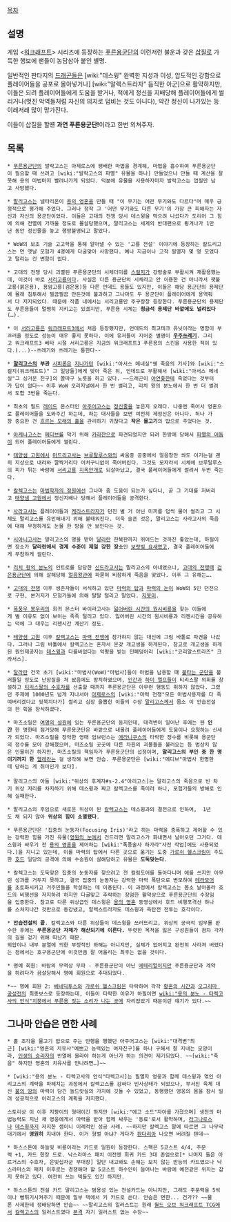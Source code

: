 [[목차]]
== 설명 ==
게임 <[[워크래프트]]> 시리즈에 등장하는 [[푸른용군단]]의 이런저런 불운과 갖은 [[삽질]]로 가득한 행보에 팬들이 농담삼아 붙인 별명. 

일반적인 판타지의 [[드래곤]]들은 [wiki:"데스윙" 완벽한 지성과 이성, 압도적인 강함으로 플레이어들을 공포로 몰아넣거나] [wiki:"알렉스트라자" 듬직한 아군]으로 활약하지만, 이들은 되려 플레이어들에게 도움을 받거나, 적에게 정신을 지배당해 플레이어들에게 썰리거나(멋진 악역들처럼 자신의 의지로 덤비는 것도 아니다), 약간 정신이 나가있는 등 이래저래 많이 망가진다.

이들이 삽질을 할떈 ''' 과연 푸른용군단!'''이라고 한번 외쳐주자.

== 목록 ==
 * [[푸른용군단]]의 발락고스는 아제로스에 팽배한 마법을 경계해, 마법을 흡수하여 푸른용군단이 필요할 때 쓰려고 [wiki:"발락고스의 파멸" 유물을 하나] 만들었으나 만들 때 계산을 잘못해 용의 마법마저 빨려나가게 되었다. 덕분에 유물을 사용하자마자 발락고스는 껍질만 남고 사망했다.

 * [[말리고스]]는 넬타리온이 [[용의 영혼]]을 만들 때 "이 무기는 어떤 무기와도 다르다"며 매우 긍정적으로 평가해 주었다. 그러나 정작 그 '어떤 무기와도 다른 무기'의 가장 큰 피해자는 자신과 자신의 용군단이었다. 이들은 고대의 전쟁 당시 데스윙을 막으려 나섰다가 도리어 그 힘에 의해 전멸에 가까울 정도로 몰살당했으며, 말리고스는 세계의 반대편으로 튕겨나가 1만년 동안 정신줄을 놓고 행방불명되고 말았다.

 * WoW의 보조 기술 고고학을 통해 알아낼 수 있는 '고룡 전설' 이야기에 등장하는 칼드리고스는 먼 옛날 모험가 4명에게 다굴맞아 사망했다. 예나 지금이나 고작 필멸자 몇 명 모였다고 털리는 건 변함이 없다.

 * 고대의 전쟁 당시 괴멸된 푸른용군단의 시체더미를 [[스컬지]]가 강령술로 부활시켜 재활용했는데, 이것이 바로 [[서리고룡]]이다. 사실은 다른 용군단의 시체라고 안 이용한 건 아니라서 잿불고룡(붉은용), 용암고룡(검은용)등 다른 언데드 용들도 있지만, 이들은 해당 용군단의 용제단에 몰래 침투해서 찔끔찔끔 만든것에 불과하고 그나마도 두 용군단이 플레이어에게 용역줘서 다 저지되었다. 때문에 작품 내에서는 서리고룡만 주구장창 등장한다. 푸른용군단의 용제단도 푸른용들이 멀쩡히 지키고는 있겠지만, 푸른용 시체는 '''청금석 용제단 바깥에도 널려있다'''(…).

 * 이 [[서리고룡]]은 [[워크래프트3]]에서 처음 등장했지만, 언데드의 최고테크 유닛이라는 명함이 부끄러울 정도로 성능이 매우 좋지 못하다. 이에 유저들이 지어준 별명이 '''[[우주쓰레기]]'''. 그리고 워크래프트3 베타 시절 서리고룡은 지금의 워크래프트3 푸른용의 스킨을 사용한 적이 있다.(...)--쓰레기와 쓰레기는 통한다--

 * '''[[말리고스]]의 부관''' [[사피론]]은 [[지나가던]] [wiki:"아서스 메네실"웬 죽음의 기사]와 [wiki:"스컬지(워크래프트)" 그 일당들]에게 맞아 죽은 뒤, 언데드로 부활해서 [wiki:"아서스 메네실"그 싱거운 친구]의 쫄따구 노릇을 하고 있다. ~~드래곤이 [[야언좆]]한테 죽었다는 것부터가 답이 없다~~ 이후 WoW 오리지널에서 한 번 썰리고, 리치 왕의 분노에서 한 번 더 썰려서 도합 3번을 죽는다. 

 * 최초의 필드 [[레이드]] 몬스터인 [[아주어고스]]는 [[정신줄]]을 놓은지 오래다. 나중엔 죽어서 영혼으로 플레이어들을 도와주긴 하는데, 하는 대사들을 보면 여전히 제정신은 아니다. 허나 가장 중요한 건 [[흐르는 모래의 홀]]을 관리하기 귀찮다고 '''작은 물고기'''의 밥으로 주었다는 것. 

 * [[아케나고스]]는 [[메디브]]를 막기 위해 [[카라잔]]으로 파견되었지만 되려 한방에 당해서 [[파멸의 어둠]]이 되어 플레이어들에게 썰린다. 

 * [[태양샘 고원]]에서 [[마드리고사]]는 [[브루탈루스]]와의 싸움중 공중에서 얼음창만 쏴도 이기는걸 괜히 지상으로 내려와 깔짝거리다 어처구니없이 죽어버린다. 그것도 모자라서 시체에 브루탈루스의 피가 튀는 바람에 [[서리고룡]] [[지옥안개]]로 되살아났고, 결국 플레이어들에게 썰려서 두번 죽는다.

 * [[칼렉고스]]는 [[마법학자의 정원]]에선 그나마 좀 도움이 되는가 싶더니, 곧 그 기대를 저버리고 [[태양샘 고원]]에서 정신지배나 당해서 플레이어들을 공격한다.

 * [[사라고사]]는 플레이어들과 [[케리스트라자]]가 던진 별 거 아닌 미끼를 덥썩 물어 썰리고 그 시체도 말리고스를 유인해내기 위해 불태워진다. 더욱 슬픈 것은, 말리고스는 사라고사의 죽음에 대해 무정하게도 눈물 한 방울 안 보인다는 것.

 * [[시아니고사]]는 말리고스의 명을 받아 [[달라란]] 한복판까지 뛰어드는 것까진 좋았는데, 하필이면 장소가 '''달라란에서 경계 수준이 제일 강한 장소'''인 [[보랏빛 요새]]였고, 결국 플레이어들에게 무참하게 썰린다. 

 * [[리치 왕의 분노]]의 인트로를 담당한 [[신드라고사]]는 말리고스의 아내였으나, [[고대의 전쟁]]때 [[검은용군단]]에 의해 살해당해 [[얼음왕관]]에 파묻혀 비참하게 죽음을 맞았다. 이후 그 유해는….

 * [[고대의 전쟁]] 이후 생존자들이 서식하고 있던 [[마력의 탑]]과 [[마력의 눈]]이 WoW의 5인 던전으로 구현, 본거지가 모험가들에 의해 탈탈 털리고 말았다. [[지못미]].

 * [[폭풍우 봉우리]]의 희귀 몬스터 바이라고사는 [[잃어버린 시간의 원시비룡]]을 찾는 이들에게 별 이유도 없이 보이는 족족 털리고 있다. 잃어버린 시간의 원시비룡과 리젠시간을 공유하는 덕에 그 대우는 리젠시간 계산기 정도.

 * [[태양샘 고원]] 이후 [[칼렉고스]]는 [[마력 전쟁]]에 참가하지 않는 대신에 그림 바톨로 파견을 나갔다. 그러나 그림 바톨에서 칼렉고스는 혼자서 온갖 개고생을 하게된다. 참고로 개고생을 하게된 원인제공자는 [[데스윙]]과 다를바없다는 악평을 받는 민폐덩어리 [wiki:"코리알스트라즈" 크라서스].

 * [[달라란]] 건국 초기 [wiki:"마법사(WoW)"마법사]들이 마법을 남용할 때 [[불타는 군단]]을 불러들일 정도로 난장질을 쳐 놨음에도 방치하였으며, [[인간]]과 [[하이 엘프]]들이 티리스팔 의회를 창설하고 [[티리스팔의 수호자]]를 선출할 때까지 푸른용군단은 아무런 행동도 취하지 않았다. 그랬던 주제에 1000년도 넘게 지나서야 [[아제로스]]의 [wiki:"마력 전쟁"모든 마법사용자를 다 죽여버리겠다고 뒷북치다가] 썰리고 심장 을뽑힌 이들의 수장 [[말리고스]]께서 몸소 이 안습전설의 한 획을 장식하셨다.

 * 마즈소릴은 [[여명의 설원]]에 있는 푸른용군단의 둥지인데, 대격변이 일어난 후에는 웬 '''인간''' 한 명한테 점거당해 푸른용군단은 바깥으로 내몰려 플레이어들에게 도움이나 요청하는 신세가 되었다. 마즈소릴을 장악한 영매 엄브런스는 [[에라니쿠스]]의 타락한 정수를 비롯해 용군단의 정수를 모아 강해졌으며, 마즈소릴 곳곳에 다른 차원의 괴물들을 불러오는 등 범상치 않은 인물이긴 하지만, 마즈소릴의 책임자가 푸른용군단의 섭정이며, '''말리고스의 부인 중 한 명이기까지 한''' [[헬레]]라는 걸 생각해 보면 안습. 푸른용군단은 [wiki:"메디브"마법사 한명한테 당하는 게 취미인가 보다].
 
 * 말리고스의 아들 [wiki:"위상의 후계자#s-2.4"아리고스]는 말리고스의 죽음으로 빈 차기 위상 자리를 차지하기 위해 데스윙과 짜고 칼렉고스를 죽이려 하나, 모험가들의 방해로 인해 실패한다.

 * 말리고스의 후임으로 새로운 위상이 된 [[칼렉고스]]는 데스윙과의 결전으로 인하여,  1년도 채 되지 않아 '''위상의 힘이 소멸됐다'''.

 * 푸른용군단은 '집중의 눈동자(Focusing Iris)'라고 하는 마력을 증폭하고 제어할 수 있는 강력한 힘을 가진 유물([[영원의 눈]]에서 건드리면 말리고스가 화내면서 날아오던 그거다. 데스윙과 싸우기 전 [[용의 영혼]]을 제어하는 [wiki:"폭풍술사 하가라"사전 작업]에도 사용되었다.)을 지니고 있는데, 이를 마력의 탑에서 다른 곳으로 옮기는 도중 [[가로쉬 헬스크림]]이 주도한 [[호드]] 일당의 공격에 의해 수송원이 살해당하고 유물은 '''도둑맞는다'''. 

 * 칼렉고스는 도둑맞은 집중의 눈동자를 찾으려고 전 칼림도어를 돌아다니며 애를 쓰지만 아무런 성과를 거두지 못하고, 결국 집중의 눈동자는 강력한 마력 폭탄으로 변모하여 [[테라모어]]를 초토화시키고 거주민들을 학살하는 데 이용된다. 이 과정에서 칼렉고스는 몸소 날아올라 호드의 비행선을 저지하려 하지만 다굴맞고 추락하는 장엄한 활약상으로 푸른용군단의 수장임을 입증한다. 참고로 다른 위상급인 데스윙은 [[용의 영혼]] 동영상에서 호드 비행포격선 하나를 스쳐지나간 것만으로 동강냈고, 알렉스트라자도 데스윙과 육탄전 전투는 호각이다.

 * '''안습전설의 끝'''. 칼렉고스와 다른 위상들이 데스윙을 쓰러뜨리고, 위상의 궁극적 임무를 완수한 후에는 '''푸른용군단 자체가 해산되기에 이른다.''' 뚜렷한 목적을 잃은 구성원들이 점차 각자의 길을 걷기 위해 떠났기 때문.
 외압이나 내부 분열에 의한 부정적인 와해는 아니지만, 실체가 없어지고 완전히 사라져 버렸다는 점에서는 호구용군단에 이것만큼 잘 어울리는 최후는 없을 것이다.

 * 명예 회원: 바람의 무역상 무파 - 푸른용군단이 아닌 [[에테리얼]]이지만 푸른용군단과 계약을 하려다가 끔살당해서 명예 회원으로 추대되었다.

 *~~ 명예 회원 2: [[베네딕투스]]와 [[가로쉬 헬스크림]]은 타락하여 각각 [[황혼의 시간]]과 [[오그리마 공성전]]의 최종보스로 등장하는데, 이들이 타락한 이유가 하필이면 [[wiki:"용의 분노 - 타렉고사의 안식"지붕에서 푸른용 짖는 소리가 나는 곳]]에 자리잡았기 때문이란 얘기가 있다.~~



== 그나마 안습은 면한 사례 ==
 * 홀 조각을 물고기 밥으로 주는 만행을 행했던 아주어고스는 [wiki:"대격변"최근] [wiki:"영혼의 치유사"예쁘고 능력있는 여자친구]를 하나 구해서 잘 지내는 모양이라, [[인생의 승리자]]의 반열에 올라야 하는게 아닌가 하는 의견이 제기되었다. ~~[wiki:"죽음" 하지만 영혼의 치유사를 만나려면…]~~

 * [wiki:"용의 분노 - 타렉고사의 안식"타렉고사]는 필멸자 영웅과 함께 데스윙과 엮인 아리고스의 계략을 파헤치는 과정에서 칼렉고스를 감싸다 빈사상태가 되었으나, 부서진 육체 대신 [[불의 땅]]의 마력이 담긴 놀드랏실의 가지에 깃들 수 있었고, 동행했던 영웅의 몸을 잠시 빌려 성공적으로 아리고스의 계획을 저지했다.

 스토리상 이 이후 지팡이의 형태이긴 하지만 [wiki:"에고 소드"자아를 가졌으며] 생전의 마법능력도 지닌 채 영웅에게서 마력을 받아 함께 싸우는 '동료'로서 활약하며, [[라그나로스]]나 [[데스윙]]까지 저지한 셈이니 이례적인 성공 사례. ~~하지만 칼렉고스 말에 따르면 그 나무막대기에서 '''영원히''' 지내야 한다. 이거 형벌 아냐? 게다가 [[판다리아]] 나오면 버려질 텐데~~

 * 하스스톤에 하늘빛 비룡이라는 카드로 일원이 등장한다. 스펙은 5코스트 4/4, 주문력 +1, 카드 한장 드로. 낙스라마스 패치 이전엔 희귀 카드 3대 존엄으로[* 나머지 둘은 아르거스의 수호자, 은빛십자군 부대장] 일단 내고봐도 손해는 보지 않는 만능의 카드였으나 낙스라마스의 패치 이후로는 경쟁해야 할 5코스트 하수인이 늘어나는 바람에 예전같은 위치는 잡지 못하고 있다. 여전히 쓰는 덱들도 있긴 하지만.

 * 하스스톤의 전설 카드 말리고스는 범용성 있는 전설카드는 아니지만, 그래도 주문력을 5씩이나 뻥튀기시켜주기 때문에 일부 덱에서 키 카드로 쓴다. 안습은 면한... 건가?? ~~물론 사제한테 정배당하면 안습~~ ~~말리고스의 일러스트는 원래 [[월드 오브 워크래프트 TCG]]에서 [[칼렉고스]]의 일러스트였다 [[본격]] 자기 일러스트 없는 수장~~
